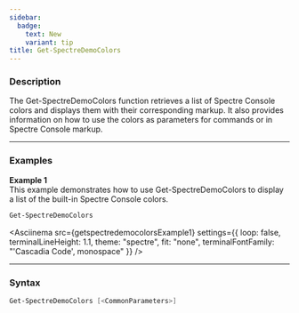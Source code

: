 ```yaml
---
sidebar:
  badge:
    text: New
    variant: tip
title: Get-SpectreDemoColors
---
```








<style>{` div.asciinema-player-theme-spectre { --term-color-0: #000000; } `}</style>


### Description

The Get-SpectreDemoColors function retrieves a list of Spectre Console colors and displays them with their corresponding markup. 
It also provides information on how to use the colors as parameters for commands or in Spectre Console markup.



---


### Examples


**Example 1**  
This example demonstrates how to use Get-SpectreDemoColors to display a list of the built-in Spectre Console colors.



```powershell
Get-SpectreDemoColors
```
<Asciinema
    src={getspectredemocolorsExample1}
    settings={{
        loop: false,
        terminalLineHeight: 1.1,
        theme: "spectre",
        fit: "none",
        terminalFontFamily: "'Cascadia Code', monospace"
    }}
/>


---


### Syntax
```powershell
Get-SpectreDemoColors [<CommonParameters>]
```
